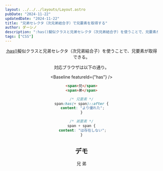 ```yaml
---
layout: ../../../layouts/Layout.astro
pubDate: "2024-11-22"
updatedDate: "2024-11-22"
title: "兄弟セレクタ（次兄弟結合子）で兄要素を取得する"
author: ダーシノ
description: ":has()擬似クラスと兄弟セレクタ（次兄弟結合子）を使うことで、兄要素が取得できる。"
tags: ["CSS"]
---
```



<Header {...frontmatter} />

[:has()](https://developer.mozilla.org/ja/docs/Web/CSS/:has)擬似クラスと兄弟セレクタ（次兄弟結合子）を使うことで、兄要素が取得できる。

対応ブラウザは以下の通り。


<Baseline featureId={"has"} />

```html
<span>兄</span>
<span>弟</span>
```

```css
/* 兄要素 */
span:has(+ span)::after {
 content: "より優れた";
}

/* 弟要素 */
span + span {
 content: "は存在しない";
}
```

## デモ

<section id="demo">
  <span>兄</span>
  <span>弟</span>
</section>

<style>{`
#demo {
  font-size: 2rem;
  span:has(+ span)::after {
    content: "より優れた";
    font-size: 1rem;
  }

  span + span::after {
    content: "は存在しない";
    font-size: 1rem;
  }
}
`}</style>
